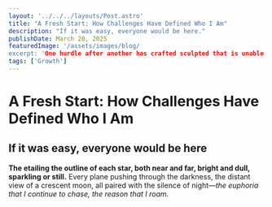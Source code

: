 ```yaml
---
layout: '../../../layouts/Post.astro'
title: "A Fresh Start: How Challenges Have Defined Who I Am"
description: "If it was easy, everyone would be here."
publishDate: March 20, 2025
featuredImage: '/assets/images/blog/
excerpt: 'One hurdle after another has crafted sculpted that is unable to be replicated.'
tags: ['Growth']
---
```


# A Fresh Start: How Challenges Have Defined Who I Am

## If it was easy, everyone would be here

**The etailing the outline of each star, both near and far, bright and dull, sparkling or still.** Every plane pushing through the darkness, the distant view of a crescent moon, all paired with the silence of night—_the euphoria that I continue to chase, the reason that I roam._